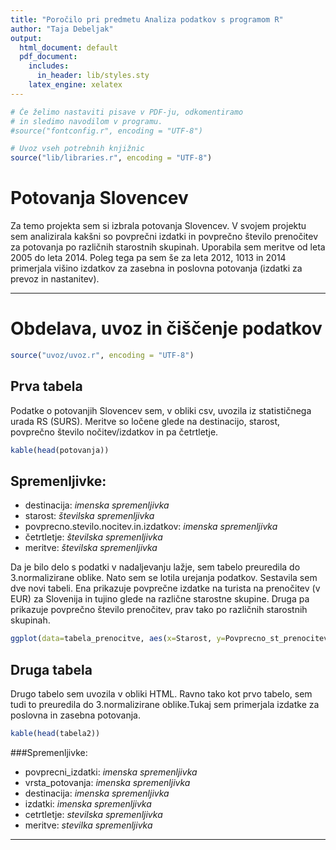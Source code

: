 ```yaml
---
title: "Poročilo pri predmetu Analiza podatkov s programom R"
author: "Taja Debeljak"
output:
  html_document: default
  pdf_document:
    includes:
      in_header: lib/styles.sty
    latex_engine: xelatex
---
```


```r
# Če želimo nastaviti pisave v PDF-ju, odkomentiramo
# in sledimo navodilom v programu.
#source("fontconfig.r", encoding = "UTF-8")

# Uvoz vseh potrebnih knjižnic
source("lib/libraries.r", encoding = "UTF-8")
```

# Potovanja Slovencev

Za temo projekta sem si izbrala potovanja Slovencev. V svojem projektu sem analizirala kakšni so povprečni izdatki in povprečno število prenočitev za potovanja po različnih starostnih skupinah. Uporabila sem meritve od leta 2005 do leta 2014. Poleg tega pa sem še za leta 2012, 1013 in 2014 primerjala višino izdatkov za zasebna in poslovna potovanja (izdatki za prevoz in nastanitev).

***

# Obdelava, uvoz in čiščenje podatkov

```r
source("uvoz/uvoz.r", encoding = "UTF-8")
```

## Prva tabela

Podatke o potovanjih Slovencev sem, v obliki csv, uvozila iz statističnega urada RS (SURS). Meritve so ločene glede na destinacijo, starost, povprečno število nočitev/izdatkov in pa četrtletje. 

```r
kable(head(potovanja))
```


## Spremenljivke:


* destinacija: _imenska spremenljivka_
* starost: _številska spremenljivka_
* povprecno.stevilo.nocitev.in.izdatkov: _imenska spremenljivka_
* četrtletje: _številska spremenljivka_
* meritve: _številska spremenljivka_


Da je bilo delo s podatki v nadaljevanju lažje, sem tabelo preuredila do 3.normalizirane oblike. 
Nato sem se lotila urejanja podatkov. Sestavila sem dve novi tabeli. Ena prikazuje povprečne izdatke na turista na prenočitev (v EUR) za Slovenija in tujino glede na različne starostne skupine. Druga pa prikazuje povprečno število prenočitev, prav tako po različnih starostnih skupinah. 



```r
ggplot(data=tabela_prenocitve, aes(x=Starost, y=Povprecno_st_prenocitev_tujina)) + geom_bar(stat="identity",fill="darkblue",size=1)
```


## Druga tabela

Drugo tabelo sem uvozila v obliki HTML. Ravno tako kot prvo tabelo, sem tudi to preuredila do 3.normalizirane oblike.Tukaj sem primerjala izdatke za poslovna in zasebna potovanja.



```r
kable(head(tabela2))
```

###Spremenljivke:

* povprecni_izdatki: _imenska spremenljivka_
* vrsta_potovanja: _imenska spremenljivka_
* destinacija: _imenska spremenljivka_
* izdatki: _imenska spremenljivka_
* cetrtletje: _stevilska spremenljivka_
* meritve: _stevilka spremenljivka_


***

